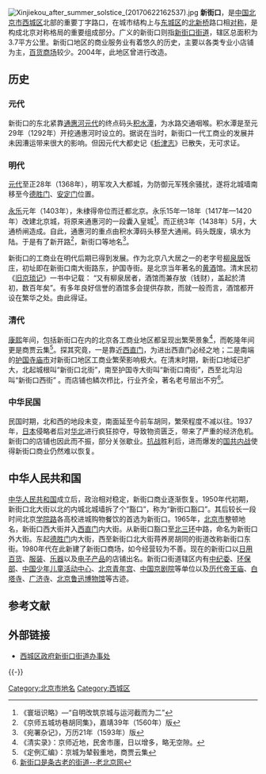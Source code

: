 {{Coord|39.9404|116.3713|type:landmark_region:CN-11_source:GoogleMaps|display=title}}
[[File:Xinjiekou_after_summer_solstice_(20170622162537).jpg|thumb]]
'''新街口'''，是[[中国|中国]][[北京市|北京市]][[西城区|西城区]]北部的重要丁字路口，在城市结构上与[[东城区|东城区]]的[[北新桥|北新桥]]路口相[[对称|对称]]，是构成北京对称格局的重要组成部分。广义的新街口则指[[新街口街道_(北京市)|新街口街道]]，辖区总面积为3.7平方公里。新街口地区的商业服务业有着悠久的历史，主要以各类专业小店铺为主，[[百货商场|百货商场]]较少。2004年，此地区曾进行改造。

== 历史 ==
=== 元代 ===
新街口的东北紧靠[[通惠河|通惠河]][[元代|元代]]的终点码头[[积水潭|积水潭]]，为水路交通咽喉。积水潭是至元29年（1292年）开挖通惠河时设立的。据说在当时，新街口一代工商业的发展并未因漕运带来很大的影响。但因元代大都史记《[[析津志|析津志]]》已散失，无可求证。

=== 明代 ===
[[元代|元代]]至正28年（1368年），明军攻入大都城，为防御元军残余骚扰，遂将北城墙南移至今[[德胜门|德胜门]]、[[安定门_(北京)|安定门]]位置。

[[永乐|永乐]]元年（1403年），朱棣得帝位而迁都北京。永乐15年—18年（1417年—1420年）改建北京城，将原来通惠河的一段囊入皇城<ref>《寰垣识略》—“自明改筑京城与运河截而为二”</ref>。而正统3年（1438年）5月，大通桥闸造成。自此，通惠河的重点由积水潭码头移至大通闸。码头既废，填水为陆。于是有了新开路<ref>《京师五城坊巷胡同集》，嘉靖39年（1560年）版</ref>，新街口等地名<ref>《宛署杂记》，万历21年（1593年）版</ref>。

新街口的工商业在明代后期已得到发展。作为北京八大居之一的老字号[[柳泉居|柳泉居]]饭庄，初址即在新街口南大街路东，护国寺街。是北京当年著名的[[黄酒|黄酒]]馆。清末民初《[[旧京琐记|旧京琐记]]》一书中记载： “又有柳泉居者，酒馆而兼存放（钱财），盖起於清初，数百年矣”。有多年良好信誉的酒馆多会提供存款，而就一般而言，酒馆都开设在繁华之处。由此得证。

=== 清代 ===
[[康熙|康熙]]年间，包括新街口在内的北京各工商业地区都呈现出繁荣景象<ref>《清实录》：京师近地，民舍市廛，日以增多，略无空隙。</ref>，而乾隆年间更是商贾云集<ref>《定例汇编》：京城为辇毂重地，商贾云集</ref>。探其究竟，一是靠近[[西直门|西直门]]，为进出西直门必经之地；二是南端的[[护国寺_(北京)|护国寺]][[庙市|庙市]]对新街口地区工商业繁荣影响极大。在清末时期，新街口地域已扩大，北起城根叫“新街口北街”，南至护国寺大街叫“新街口南街”，西至北沟沿叫“新街口西街” 。而店铺也鳞次栉比，行业齐全，著名老号层出不穷<ref>[http://oldbeijing.org/Article/Class4/Class40/6839.html 新街口是条古老的街道--老北京网]{{dead link|date=2017年12月 |bot=InternetArchiveBot |fix-attempted=yes }}</ref>。

=== 中华民国 ===
民国时期，北和西的地段未变，南面延至今前车胡同，繁荣程度不减以往。1937年，[[日本|日本]]侵略者后对[[华北|华北]]进行疯狂掠夺，导致物资匮乏，带来了严重的经济危机。新街口的店铺也因此而不振，部分关张歇业。[[抗日战争_(中国)|抗战]]胜利后，进而爆发的[[国共内战|国共内战]]使得新街口商业仍然难以恢复。

== 中华人民共和国 ==
[[中华人民共和国|中华人民共和国]]成立后，政治相对稳定，新街口商业逐渐恢复。1950年代初期，新街口北大街以北的内城北城墙拆了个“豁口”，称为“新街口豁口”。其后较长一段时间北京[[学院路|学院路]]各高校进城购物餐饮的首选为新街口。1965年，[[北京市|北京市]]整顿地名，新街口西大街并入[[西直门|西直门]]内大街。从新街口豁口至[[北三环|北三环]]中路，命名为新街口外大街。东起[[德胜门|德胜门]]内大街，西至新街口北大街蒋养房胡同的街道改称新街口东街。1980年代在此新建了新街口商场，如今经营较为不善。现在的新街口以[[日用百货|日用百货]]、[[服装|服装]]、[[乐器|乐器]]以及[[电子产品|电子产品]]的店铺出名。新街口街道辖区内有[[中纪委|中纪委]]、[[中华人民共和国环境保护部|环保部]]、[[中国少年儿童活动中心|中国少年儿童活动中心]]、[[北京青年宫|北京青年宫]]、[[中国京剧院|中国京剧院]]等单位以及[[历代帝王庙|历代帝王庙]]、[[白塔寺|白塔寺]]、[[广济寺_(北京市)|广济寺]]、[[北京鲁迅博物馆|北京鲁迅博物馆]]等古迹。

== 参考文献 ==
{{Reflist|2}}

== 外部链接 ==
* [https://web.archive.org/web/20090606033030/http://www.bjxch.gov.cn/pub/xch_zhuzhan/A/A7/qgjd/xjkjd/ 西城区政府新街口街道办事处]

{{-}}
{{宣武门大街}}

[[Category:北京市地名|Category:北京市地名]]
[[Category:西城区|Category:西城区]]